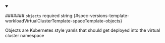 
<details className="config-field" data-expandable="false" open>
<summary>

####### `objects` <span className="config-field-required" data-required="false">required</span> <span className="config-field-type">string</span> <span className="config-field-default"></span> <span className="config-field-enum"></span> {#spec-versions-template-workloadVirtualClusterTemplate-spaceTemplate-objects}

Objects are Kubernetes style yamls that should get deployed into the virtual cluster namespace

</summary>



</details>
